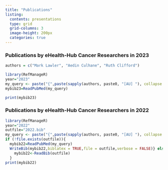 ```yaml
---
title: "Publications"
listing:
  contents: presentations 
  type: grid
  grid-columns: 3
  image-height: 200px
  categories: true
---
```

### Publications by eHealth-Hub Cancer Researchers in 2023
```r
authors = c("Mark Lawler", "Aedin Culhane", "Ruth Clifford")
```

```r
library(RefManageR)
year="2023"
my_query <- paste("{",paste(sapply(authors, paste0, "[AU] "), collapse ="OR "), "}","AND", year, "[PDAT]")
mybib23=ReadPubMed(my_query)

print(mybib23)
```

### Publications by eHealth-Hub Cancer Researchers in 2022

```r
library(RefManageR)
year="2022"
outfile="2022.bib"
my_query <- paste("{",paste(sapply(authors, paste0, "[AU] "), collapse ="OR "), "}","AND", year, "[PDAT]")
if (!file.exists(outfile)){
  mybib22=ReadPubMed(my_query)
  WriteBib(mybib22,biblatex = TRUE,file = outfile,verbose = FALSE)} else{
    mybib22<-ReadBib(outfile)
  }
print(mybib22)
```


